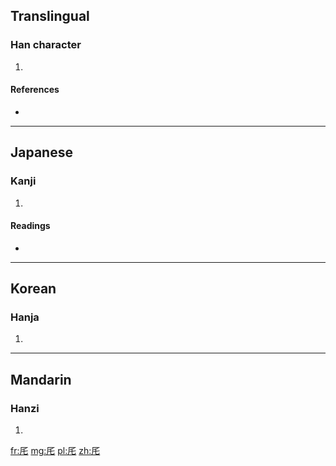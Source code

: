 ==Translingual==

===Han character===
{{Han char|rn=27|rad=厂|as=03|sn=5|four=|canj=一竹心 (MHP)}}

# {{defn|Han|sort=厂03}}

====References====
* {{Han ref|kx=0160.200|dkj=02895|dj=0367.050|hdz=10068.110|uh=5387|ud=21383}}

----

==Japanese==

===Kanji===
{{ja-kanji|grade=|rs=厂03}}

# {{defn|Japanese|sort=厂03}}

====Readings====
* {{ja-readings|on=[[たく]] (taku), [[ちゃく]] (chaku)|kun=[[ひらく]] (hiraku)}}

----

==Korean==

===Hanja===
{{ko-hanja|hangeul=책|rv=chaek|mr=ch'aek}}

# {{defn|Korean|sort=厂03}}

----

==Mandarin==

===Hanzi===
{{cmn-hanzi|pin=[[zhé]] ([[zhe2]])|wg=che<sup>2</sup>}}

# {{defn|Mandarin|sort=厂03}}

[[fr:厇]]
[[mg:厇]]
[[pl:厇]]
[[zh:厇]]